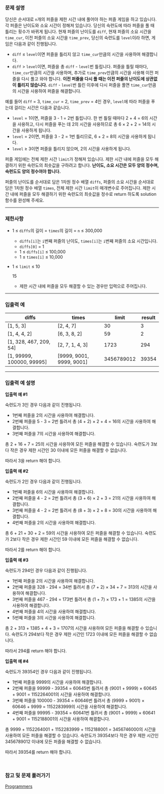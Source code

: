 ### **문제 설명**

당신은 순서대로 `n`개의 퍼즐을 제한 시간 내에 풀어야 하는 퍼즐 게임을 하고 있습니다. 각 퍼즐은 난이도와 소요 시간이 정해져 있습니다. 당신의 숙련도에 따라 퍼즐을 풀 때 틀리는 횟수가 바뀌게 됩니다. 현재 퍼즐의 난이도를 `diff`, 현재 퍼즐의 소요 시간을 `time_cur`, 이전 퍼즐의 소요 시간을 `time_prev`, 당신의 숙련도를 `level`이라 하면, 게임은 다음과 같이 진행됩니다.

- `diff` ≤ `level`이면 퍼즐을 틀리지 않고 `time_cur`만큼의 시간을 사용하여 해결합니다.
- `diff` > `level`이면, 퍼즐을 총 `diff` - `level`번 틀립니다. 퍼즐을 틀릴 때마다, `time_cur`만큼의 시간을 사용하며, 추가로 `time_prev`만큼의 시간을 사용해 이전 퍼즐을 다시 풀고 와야 합니다. **이전 퍼즐을 다시 풀 때는 이전 퍼즐의 난이도에 상관없이 틀리지 않습니다.** `diff` - `level`번 틀린 이후에 다시 퍼즐을 풀면 `time_cur`만큼의 시간을 사용하여 퍼즐을 해결합니다.

예를 들어 `diff` = 3, `time_cur` = 2, `time_prev` = 4인 경우, `level`에 따라 퍼즐을 푸는데 걸리는 시간은 다음과 같습니다.

- `level` = 1이면, 퍼즐을 3 - 1 = 2번 틀립니다. 한 번 틀릴 때마다 2 + 4 = 6의 시간을 사용하고, 다시 퍼즐을 푸는 데 2의 시간을 사용하므로 총 6 × 2 + 2 = 14의 시간을 사용하게 됩니다.
- `level` = 2이면, 퍼즐을 3 - 2 = 1번 틀리므로, 6 + 2 = 8의 시간을 사용하게 됩니다.
- `level` ≥ 3이면 퍼즐을 틀리지 않으며, 2의 시간을 사용하게 됩니다.

퍼즐 게임에는 전체 제한 시간 `limit`가 정해져 있습니다. 제한 시간 내에 퍼즐을 모두 해결하기 위한 숙련도의 최솟값을 구하려고 합니다. **난이도, 소요 시간은 모두 양의 정수며, 숙련도도 양의 정수여야 합니다.**

퍼즐의 난이도를 순서대로 담은 1차원 정수 배열 `diffs`, 퍼즐의 소요 시간을 순서대로 담은 1차원 정수 배열 `times`, 전체 제한 시간 `limit`이 매개변수로 주어집니다. 제한 시간 내에 퍼즐을 모두 해결하기 위한 숙련도의 최솟값을 정수로 return 하도록 solution 함수를 완성해 주세요.

---

### 제한사항

- 1 ≤ `diffs`의 길이 = `times`의 길이 = `n` ≤ 300,000
    - `diffs[i]`는 `i`번째 퍼즐의 난이도, `times[i]`는 `i`번째 퍼즐의 소요 시간입니다.
    - `diffs[0]` = 1
    - 1 ≤ `diffs[i]` ≤ 100,000
    - 1 ≤ `times[i]` ≤ 10,000
- 1 ≤ `limit` ≤ 10
    
    15
    
    - 제한 시간 내에 퍼즐을 모두 해결할 수 있는 경우만 입력으로 주어집니다.

---

### 입출력 예

| diffs | times | limit | result |
| --- | --- | --- | --- |
| [1, 5, 3] | [2, 4, 7] | 30 | 3 |
| [1, 4, 4, 2] | [6, 3, 8, 2] | 59 | 2 |
| [1, 328, 467, 209, 54] | [2, 7, 1, 4, 3] | 1723 | 294 |
| [1, 99999, 100000, 99995] | [9999, 9001, 9999, 9001] | 3456789012 | 39354 |

---

### 입출력 예 설명

**입출력 예 #1**

숙련도가 3인 경우 다음과 같이 진행됩니다.

- 1번째 퍼즐을 2의 시간을 사용하여 해결합니다.
- 2번째 퍼즐을 5 - 3 = 2번 틀려서 총 (4 + 2) × 2 + 4 = 16의 시간을 사용하여 해결합니다.
- 3번째 퍼즐을 7의 시간을 사용하여 해결합니다.

총 2 + 16 + 7 = 25의 시간을 사용하여 모든 퍼즐을 해결할 수 있습니다. 숙련도가 3보다 작은 경우 제한 시간인 30 이내에 모든 퍼즐을 해결할 수 없습니다.

따라서 3을 return 해야 합니다.

**입출력 예 #2**

숙련도가 2인 경우 다음과 같이 진행됩니다.

- 1번째 퍼즐을 6의 시간을 사용하여 해결합니다.
- 2번째 퍼즐을 4 - 2 = 2번 틀려서 총 (3 + 6) × 2 + 3 = 21의 시간을 사용하여 해결합니다.
- 3번째 퍼즐을 4 - 2 = 2번 틀려서 총 (8 + 3) × 2 + 8 = 30의 시간을 사용하여 해결합니다.
- 4번째 퍼즐을 2의 시간을 사용하여 해결합니다.

총 6 + 21 + 30 + 2 = 59의 시간을 사용하여 모든 퍼즐을 해결할 수 있습니다. 숙련도가 2보다 작은 경우 제한 시간인 59 이내에 모든 퍼즐을 해결할 수 없습니다.

따라서 2를 return 해야 합니다.

**입출력 예 #3**

숙련도가 294인 경우 다음과 같이 진행됩니다.

- 1번째 퍼즐을 2의 시간을 사용하여 해결합니다.
- 2번째 퍼즐을 328 - 294 = 34번 틀려서 총 (7 + 2) × 34 + 7 = 313의 시간을 사용하여 해결합니다.
- 3번째 퍼즐을 467 - 294 = 173번 틀려서 총 (1 + 7) × 173 + 1 = 1385의 시간을 사용하여 해결합니다.
- 4번째 퍼즐을 4의 시간을 사용하여 해결합니다.
- 5번째 퍼즐을 3의 시간을 사용하여 해결합니다.

총 2 + 313 + 1385 + 4 + 3 = 1707의 시간을 사용하여 모든 퍼즐을 해결할 수 있습니다. 숙련도가 294보다 작은 경우 제한 시간인 1723 이내에 모든 퍼즐을 해결할 수 없습니다.

따라서 294를 return 해야 합니다.

**입출력 예 #4**

숙련도가 39354인 경우 다음과 같이 진행됩니다.

- 1번째 퍼즐을 9999의 시간을 사용하여 해결합니다.
- 2번째 퍼즐을 99999 - 39354 = 60645번 틀려서 총 (9001 + 9999) × 60645 + 9001 = 1152264001의 시간을 사용하여 해결합니다.
- 3번째 퍼즐을 100000 - 39354 = 60646번 틀려서 총 (9999 + 9001) × 60646 + 9999 = 1152283999의 시간을 사용하여 해결합니다.
- 4번째 퍼즐을 99995 - 39354 = 60641번 틀려서 총 (9001 + 9999) × 60641 + 9001 = 1152188001의 시간을 사용하여 해결합니다.

총 9999 + 1152264001 + 1152283999 + 1152188001 = 3456746000의 시간을 사용하여 모든 퍼즐을 해결할 수 있습니다. 숙련도가 39354보다 작은 경우 제한 시간인 3456789012 이내에 모든 퍼즐을 해결할 수 없습니다.

따라서 39354를 return 해야 합니다.

<br />

### **참고 및 문제 풀러가기**
[Programmers](https://school.programmers.co.kr/learn/courses/30/lessons/340212)

